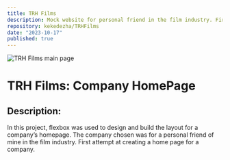 ```yaml
---
title: TRH Films
description: Mock website for personal friend in the film industry. First attempt at creating a home page for a company.
repository: kekedezha/TRHFilms
date: "2023-10-17"
published: true
---
```


![TRH Films main page](/trh_films.png)

# TRH Films: Company HomePage

## Description:

In this project, flexbox was used to design and build the layout for a company’s homepage. The company chosen was for a personal friend of mine in the film industry. First attempt at creating a home page for a company.
